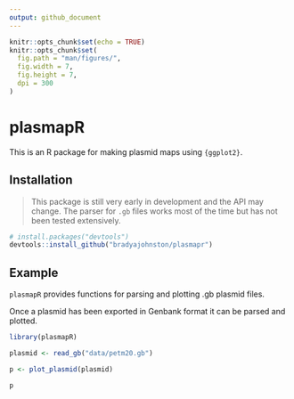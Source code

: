 ```yaml
---
output: github_document
---
```



```r
knitr::opts_chunk$set(echo = TRUE)
knitr::opts_chunk$set(
  fig.path = "man/figures/", 
  fig.width = 7, 
  fig.height = 7, 
  dpi = 300
)
```

# plasmapR

This is an R package for making plasmid maps using `{ggplot2}`.

## Installation 

> This package is still very early in development and the API may change. The 
> parser for `.gb` files works most of the time but has not been tested 
> extensively.

```r
# install.packages("devtools")
devtools::install_github("bradyajohnston/plasmapr")
```


## Example

`plasmapR` provides functions for parsing and plotting .gb plasmid files. 

Once a plasmid has been exported in Genbank format it can be parsed and plotted.

```r
library(plasmapR)

plasmid <- read_gb("data/petm20.gb")

p <- plot_plasmid(plasmid)

p
```

